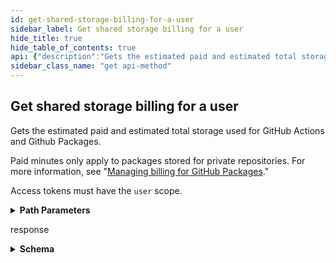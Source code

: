 ```yaml
---
id: get-shared-storage-billing-for-a-user
sidebar_label: Get shared storage billing for a user
hide_title: true
hide_table_of_contents: true
api: {"description":"Gets the estimated paid and estimated total storage used for GitHub Actions and Github Packages.\n\nPaid minutes only apply to packages stored for private repositories. For more information, see \"[Managing billing for GitHub Packages](https://help.github.com/github/setting-up-and-managing-billing-and-payments-on-github/managing-billing-for-github-packages).\"\n\nAccess tokens must have the `user` scope.","externalDocs":{"description":"API method documentation","url":"https://docs.github.com/rest/reference/billing/#get-shared-storage-billing-for-a-user"},"operationId":"billing/get-shared-storage-billing-user","parameters":[{"in":"path","name":"username","required":true,"schema":{"type":"string"}}],"responses":{"200":{"content":{"application/json":{"examples":{"default":{"value":{"days_left_in_billing_cycle":20,"estimated_paid_storage_for_month":15,"estimated_storage_for_month":40}}},"schema":{"properties":{"days_left_in_billing_cycle":{"description":"Numbers of days left in billing cycle.","type":"integer"},"estimated_paid_storage_for_month":{"description":"Estimated storage space (GB) used in billing cycle.","type":"integer"},"estimated_storage_for_month":{"description":"Estimated sum of free and paid storage space (GB) used in billing cycle.","type":"integer"}},"required":["days_left_in_billing_cycle","estimated_paid_storage_for_month","estimated_storage_for_month"],"type":"object"}}},"description":"response"}},"tags":["billing"],"x-github":{"category":"billing","enabledForGitHubApps":false,"githubCloudOnly":false,"previews":[],"subcategory":null},"method":"get","path":"/users/{username}/settings/billing/shared-storage","servers":[{"url":"https://api.github.com"}],"info":{"contact":{"name":"Support","url":"https://support.github.com/contact"},"description":"GitHub's v3 REST API.","license":{"name":"MIT","url":"https://spdx.org/licenses/MIT"},"termsOfService":"https://docs.github.com/articles/github-terms-of-service","title":"GitHub v3 REST API","version":"1.1.4","x-apisguru-categories":["collaboration","developer_tools"],"x-logo":{"url":"https://twitter.com/github/profile_image?size=original"},"x-origin":[{"format":"openapi","url":"https://raw.githubusercontent.com/github/rest-api-description/main/descriptions/api.github.com/api.github.com.json","version":"3.0"}],"x-providerName":"github.com"},"postman":{"name":"Get shared storage billing for a user","description":{"content":"Gets the estimated paid and estimated total storage used for GitHub Actions and Github Packages.\n\nPaid minutes only apply to packages stored for private repositories. For more information, see \"[Managing billing for GitHub Packages](https://help.github.com/github/setting-up-and-managing-billing-and-payments-on-github/managing-billing-for-github-packages).\"\n\nAccess tokens must have the `user` scope.","type":"text/plain"},"url":{"path":["users",":username","settings","billing","shared-storage"],"host":["{{baseUrl}}"],"query":[],"variable":[{"disabled":false,"description":{"content":"(Required) ","type":"text/plain"},"type":"any","value":"","key":"username"}]},"header":[{"key":"Accept","value":"application/json"}],"method":"GET"}}
sidebar_class_name: "get api-method"
---
```



## Get shared storage billing for a user



Gets the estimated paid and estimated total storage used for GitHub Actions and Github Packages.

Paid minutes only apply to packages stored for private repositories. For more information, see &quot;[Managing billing for GitHub Packages](https://help.github.com/github/setting-up-and-managing-billing-and-payments-on-github/managing-billing-for-github-packages).&quot;

Access tokens must have the `user` scope.

<details style={{"marginBottom":"1rem"}}><summary style={{}}><strong>Path Parameters</strong></summary><div><ul><ParamsItem className={"paramsItem"} param={{"in":"path","name":"username","required":true,"schema":{"type":"string"}}}></ParamsItem></ul></div></details><div><ApiTabs><TabItem label={"200"} value={"200"}><div>

response

</div><div><details style={{}}><summary style={{"textAlign":"left"}}><strong>Schema</strong></summary><div style={{"textAlign":"left","marginLeft":"1rem"}}></div><ul style={{"marginLeft":"1rem"}}><SchemaItem collapsible={false} name={"days_left_in_billing_cycle"} required={true} schemaDescription={"Numbers of days left in billing cycle."} schemaName={"integer"} qualifierMessage={undefined}></SchemaItem><SchemaItem collapsible={false} name={"estimated_paid_storage_for_month"} required={true} schemaDescription={"Estimated storage space (GB) used in billing cycle."} schemaName={"integer"} qualifierMessage={undefined}></SchemaItem><SchemaItem collapsible={false} name={"estimated_storage_for_month"} required={true} schemaDescription={"Estimated sum of free and paid storage space (GB) used in billing cycle."} schemaName={"integer"} qualifierMessage={undefined}></SchemaItem></ul></details></div></TabItem></ApiTabs></div>
      